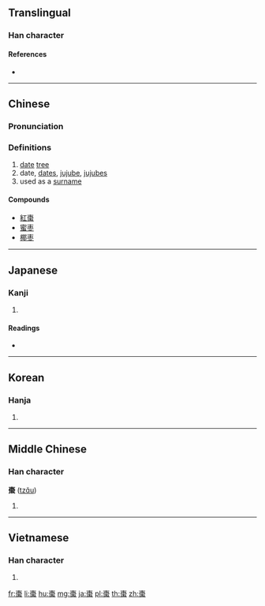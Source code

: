 {{also|枣}}
==Translingual==

===Han character===
{{Han char|rn=75|rad=木|as=08|sn=12|four=50902|canj=DBDB,XDBDB|ids=⿱朿朿}}

====References====
* {{Han ref|kx=0532.180|dkj=14937|dj=0920.240|hdz=21228.010|uh=68D7|ud=26839|bh=B4C7|bd=46279}}

----

==Chinese==
{{zh-forms|s=枣}}

===Pronunciation===
{{zh-pron
|m=zǎo
|c=zou2
|mc=y
|oc=y
|ma=
|cat=n,pn
}}

===Definitions===
# [[date]] [[tree]]
# date, [[dates]], [[jujube]], [[jujubes]]
# used as a [[surname]]

====Compounds====
* [[紅棗]]
* [[蜜枣]]<!--needs to be checked-->
* [[椰枣]]

----

==Japanese==

===Kanji===
{{ja-kanji|grade=|rs=木08}}

# {{defn|lang=ja|sort=木08}}

====Readings====
* {{ja-readings|on=[[そう]] (sō)|kun=[[なつめ]] (natsume)}}

----

==Korean==

===Hanja===
{{ko-hanja|hangeul=조|eumhun=|rv=jo|mr=cho|y=co}}

# {{defn|lang=ko|sort=木08}}

----

==Middle Chinese==

===Han character===
'''棗''' ([[tzɑ̌u]])<!--note: the [[ɑ]] is an IPA symbol and differs from the vowel [[a]]-->

# {{defn|lang=ltc|sort=木08}}

----

==Vietnamese==

===Han character===
{{vi-hantu|[[táo]], [[táu]], [[tảo]]|rs=木08}}

# {{defn|lang=vi|sort=木08}}

[[fr:棗]]
[[li:棗]]
[[hu:棗]]
[[mg:棗]]
[[ja:棗]]
[[pl:棗]]
[[th:棗]]
[[zh:棗]]
